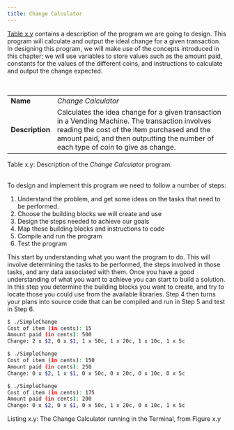 ```yaml
---
title: Change Calculator
---
```


[Table x.y](#tableChangeCalculator) contains a description of the program we are going to design. This program will calculate and output the ideal change for a given transaction. In designing this program, we will make use of the concepts introduced in this chapter; we will use variables to store values such as the amount paid, constants for the values of the different coins, and instructions to calculate and output the change expected.

<br/>
<a id="tableChangeCalculator"></a>

|   |   |
|---|---|
| **Name** | *Change Calculator* |
| **Description** | Calculates the idea change for a given transaction in a Vending Machine. The transaction involves reading the cost of the item purchased and the amount paid, and then outputting the number of each type of coin to give as change. |

<div class="caption"><span class="caption-figure-nbr">Table x.y: </span>Description of the <em>Change Calculator</em> program.</div><br/>

To design and implement this program we need to follow a number of steps:

1. Understand the problem, and get some ideas on the tasks that need to be performed.
2. Choose the building blocks we will create and use
3. Design the steps needed to achieve our goals
4. Map these building blocks and instructions to code
5. Compile and run the program
6. Test the program

This start by understanding what you want the program to do. This will involve determining the tasks to be performed, the steps involved in those tasks, and any data associated with them. Once you have a good understanding of what you want to achieve you can start to build a solution. In this step you determine the building blocks you want to create, and try to locate those you could use from the available libraries. Step 4 then turns your plans into source code that can be compiled and run in Step 5 and test in Step 6.

<a id="listingSimpleChange"></a>
```bash
$ ./SimpleChange
Cost of item (in cents): 15
Amount paid (in cents): 500
Change: 2 x $2, 0 x $1, 1 x 50c, 1 x 20c, 1 x 10c, 1 x 5c

$ ./SimpleChange
Cost of item (in cents): 150
Amount paid (in cents): 250
Change: 0 x $2, 1 x $1, 0 x 50c, 0 x 20c, 0 x 10c, 0 x 5c

$ ./SimpleChange
Cost of item (in cents): 175 
Amount paid (in cents): 200
Change: 0 x $2, 0 x $1, 0 x 50c, 1 x 20c, 0 x 10c, 1 x 5c
```

<div class="caption"><span class="caption-figure-nbr">Listing x.y: </span>The Change Calculator running in the Terminal, from Figure x.y</div>
